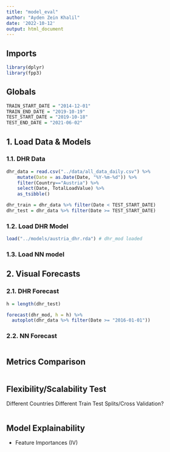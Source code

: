 ```yaml
---
title: "model_eval"
author: "Ayden Zein Khalil"
date: '2022-10-12'
output: html_document
---
```


## Imports
```r
library(dplyr)
library(fpp3)
```

## Globals
```r
TRAIN_START_DATE = "2014-12-01"
TRAIN_END_DATE = "2019-10-19"
TEST_START_DATE = "2019-10-18"
TEST_END_DATE = "2021-06-02"
```


## 1. Load Data & Models

### 1.1. DHR Data

```r
dhr_data = read.csv("../data/all_data_daily.csv") %>% 
    mutate(Date = as.Date(Date, "%Y-%m-%d")) %>% 
    filter(Country=="Austria") %>% 
    select(Date, TotalLoadValue) %>% 
    as_tsibble()

dhr_train = dhr_data %>% filter(Date < TEST_START_DATE)
dhr_test = dhr_data %>% filter(Date >= TEST_START_DATE)
```


### 1.2. Load DHR Model

```r
load("../models/austria_dhr.rda") # dhr_mod loaded
```


### 1.3. Load NN model



## 2. Visual Forecasts

### 2.1. DHR Forecast
```r
h = length(dhr_test)

forecast(dhr_mod, h = h) %>% 
  autoplot(dhr_data %>% filter(Date >= "2016-01-01"))
```


### 2.2. NN Forecast

```r

```


## Metrics Comparison

```r

```


## Flexibility/Scalability Test

Different Countries
Different Train Test Splits/Cross Validation?


```r

```


## Model Explainability
- Feature Importances (IV)

```r

```

